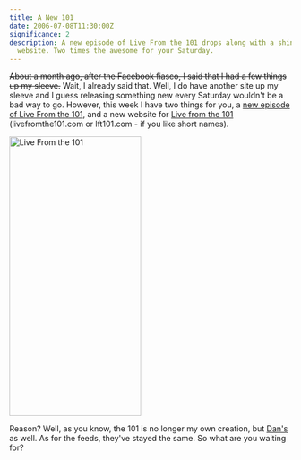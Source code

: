 ```yaml
---
title: A New 101
date: 2006-07-08T11:30:00Z
significance: 2
description: A new episode of Live From the 101 drops along with a shiny new
  website. Two times the awesome for your Saturday.
---
```


<del>About a month ago, after the Facebook fiasco, I said that I had a few things up my sleeve.</del> Wait, I already
said that. Well, I do have another site up my sleeve and I guess releasing something new every Saturday wouldn't be a
bad way to go. However, this week I have two things for you, a [new episode of Live From the 101][1], and a new website
for [Live from the 101][2] (livefromthe101.com or lft101.com - if you like short names).

[<img src="https://static.flickr.com/78/185007494_21cef652fd.jpg" width="235" height="500" alt="Live From the 101" />][3]

Reason? Well, as you know, the 101 is no longer my own creation, but <a href="http://superfluousbanter.com" rel="friend met colleague">Dan's</a> as well. As for the feeds, they've stayed the same. So what are you waiting for?

[1]: http://livefromthe101.com/download/episode011.mp3
[2]: http://livefromthe101.com/
[3]: http://www.flickr.com/photos/avalonstar/185007494/
